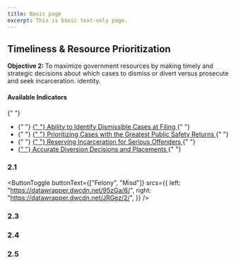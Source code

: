 ```yaml
---
title: Basic page
excerpt: This is basic text-only page.
---
```



<Section py="2|4|8|10">
  <Container>
    <Grid col="1|2" gap="4|8|12" alignItems="center">
      <Flexbox
        flexDirection="column"
        alignItems="center|flex-start"
        textAlign="center|left"
      >
        <H2 m="0" fontWeight="extrabold" lineHeight="tight">
          Timeliness & Resource Prioritization
        </H2>
        <P fontSize="xl|2xl" mt="2">
          <strong>Objective 2: </strong> To maximize government resources by
          making timely and strategic decisions about which cases to dismiss or
          divert versus prosecute and seek incarceration. identity.
        </P>
      </Flexbox>
      <P>
        <H4 m="0">Available Indicators </H4>{" "}
        <ul>
          <li>
            {" "}
            <a href="#ability-identify-dismissable">
              {" "}
              Ability to Identify Dismissible Cases at Filing
            </a>{" "}
          </li>
          <li>
            {" "}
            <a href="#case-public-safety">
              {" "}
              Prioritizing Cases with the Greatest Public Safety Returns
            </a>{" "}
          </li>
          <li>
            {" "}
            <a href="#reserve-incarceration-so">
              {" "}
              Reserving Incarceration for Serious Offenders
            </a>{" "}
          </li>
          <li>
            <a href="#accurate-diversion">
              {" "}
              Accurate Diversion Decisions and Placements
            </a>{" "}
          </li>
        </ul>
      </P>
    </Grid>
  </Container>
</Section>

<Container>


<Section maxWidth="750px">


### 2.1

<DataWrapChart
  title="Ability to Identify Dismissible Cases at Filing"
  src="https://datawrapper.dwcdn.net/YZkUN/6/"
/>

<a name="ability-identify-dismissable"> </a>

<ButtonToggle
  buttonText={["Felony", "Misd"]}
  srcs={{
    left: "https://datawrapper.dwcdn.net/95zGa/6/",
    right: "https://datawrapper.dwcdn.net/JRGez/2/",
  }}
/>

### 2.3

<DataWrapChart
  title="Prioritizing Cases with the Greatest Public Safety Returns"
  src="https://datawrapper.dwcdn.net/a0WzS/5/"
/>

<a name="case-public-safety"> </a>

<DataWrapChart src="https://datawrapper.dwcdn.net/UxjDC/4/" />

### 2.4

<DataWrapChart
  title="Reserving Incarceration for Serious Offenders"
  src="https://datawrapper.dwcdn.net/LOaAy/4/"
/>

<a name="reserve-incarceration-so"> </a>

<DataWrapChart src="https://datawrapper.dwcdn.net/VCEFG/2/" />

### 2.5

<DataWrapChart
  title="Accurate Diversion Decisions and Placements"
  src="https://datawrapper.dwcdn.net/1wfx0/5/"
/>

<a name="accurate-diversion"> </a>

<DataWrapChart src="https://datawrapper.dwcdn.net/NlTMZ/5/" />

</Section>


</Container>

